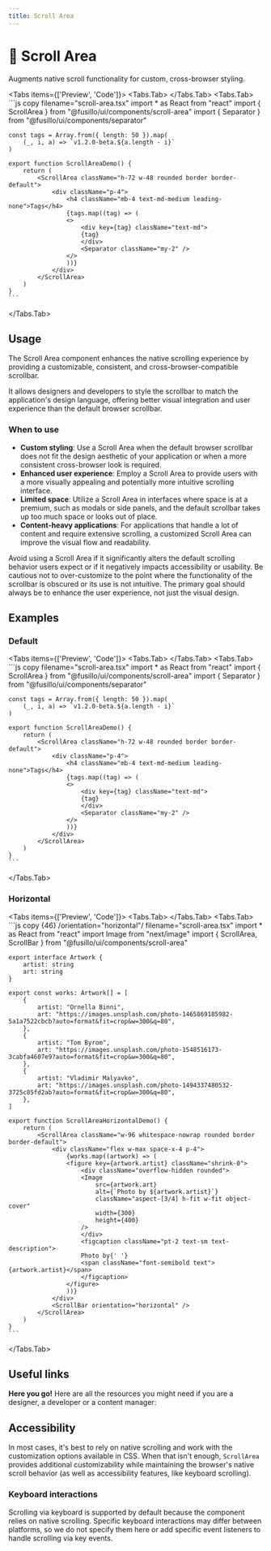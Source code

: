 ```yaml
---
title: Scroll Area
---
```



# 💠 Scroll Area

Augments native scroll functionality for custom, cross-browser styling.

<Tabs items={['Preview', 'Code']}>
  <Tabs.Tab>
    <ScrollAreaPreview />
  </Tabs.Tab>
  <Tabs.Tab>
    ```js copy filename="scroll-area.tsx"
    import * as React from "react"
    import { ScrollArea } from "@fusillo/ui/components/scroll-area"
    import { Separator } from "@fusillo/ui/components/separator"

    const tags = Array.from({ length: 50 }).map(
        (_, i, a) => `v1.2.0-beta.${a.length - i}`
    )

    export function ScrollAreaDemo() {
        return (
            <ScrollArea className="h-72 w-48 rounded border border-default">
                <div className="p-4">
                    <h4 className="mb-4 text-md-medium leading-none">Tags</h4>
                    {tags.map((tag) => (
                    <>
                        <div key={tag} className="text-md">
                        {tag}
                        </div>
                        <Separator className="my-2" />
                    </>
                    ))}
                </div>
            </ScrollArea>
        )
    }
    ```

  </Tabs.Tab>
</Tabs>

## Usage

The Scroll Area component enhances the native scrolling experience by providing a customizable, consistent, and cross-browser-compatible scrollbar.

It allows designers and developers to style the scrollbar to match the application's design language, offering better visual integration and user experience than the default browser scrollbar.

### When to use

- **Custom styling**: Use a Scroll Area when the default browser scrollbar does not fit the design aesthetic of your application or when a more consistent cross-browser look is required.
- **Enhanced user experience**: Employ a Scroll Area to provide users with a more visually appealing and potentially more intuitive scrolling interface.
- **Limited space**: Utilize a Scroll Area in interfaces where space is at a premium, such as modals or side panels, and the default scrollbar takes up too much space or looks out of place.
- **Content-heavy applications**: For applications that handle a lot of content and require extensive scrolling, a customized Scroll Area can improve the visual flow and readability.

Avoid using a Scroll Area if it significantly alters the default scrolling behavior users expect or if it negatively impacts accessibility or usability. Be cautious not to over-customize to the point where the functionality of the scrollbar is obscured or its use is not intuitive. The primary goal should always be to enhance the user experience, not just the visual design.

## Examples

### Default

<Tabs items={['Preview', 'Code']}>
  <Tabs.Tab>
    <ScrollAreaPreview />
  </Tabs.Tab>
  <Tabs.Tab>
    ```js copy filename="scroll-area.tsx"
    import * as React from "react"
    import { ScrollArea } from "@fusillo/ui/components/scroll-area"
    import { Separator } from "@fusillo/ui/components/separator"

    const tags = Array.from({ length: 50 }).map(
        (_, i, a) => `v1.2.0-beta.${a.length - i}`
    )

    export function ScrollAreaDemo() {
        return (
            <ScrollArea className="h-72 w-48 rounded border border-default">
                <div className="p-4">
                    <h4 className="mb-4 text-md-medium leading-none">Tags</h4>
                    {tags.map((tag) => (
                    <>
                        <div key={tag} className="text-md">
                        {tag}
                        </div>
                        <Separator className="my-2" />
                    </>
                    ))}
                </div>
            </ScrollArea>
        )
    }
    ```

  </Tabs.Tab>
</Tabs>

### Horizontal

<Tabs items={['Preview', 'Code']}>
  <Tabs.Tab>
    <ScrollAreaHorizontal />
  </Tabs.Tab>
  <Tabs.Tab>
    ```js copy {46} /orientation="horizontal"/ filename="scroll-area.tsx"
    import * as React from "react"
    import Image from "next/image"
    import { ScrollArea, ScrollBar } from "@fusillo/ui/components/scroll-area"

    export interface Artwork {
        artist: string
        art: string
    }

    export const works: Artwork[] = [
        {
            artist: "Ornella Binni",
            art: "https://images.unsplash.com/photo-1465869185982-5a1a7522cbcb?auto=format&fit=crop&w=300&q=80",
        },
        {
            artist: "Tom Byrom",
            art: "https://images.unsplash.com/photo-1548516173-3cabfa4607e9?auto=format&fit=crop&w=300&q=80",
        },
        {
            artist: "Vladimir Malyavko",
            art: "https://images.unsplash.com/photo-1494337480532-3725c85fd2ab?auto=format&fit=crop&w=300&q=80",
        },
    ]

    export function ScrollAreaHorizontalDemo() {
        return (
            <ScrollArea className="w-96 whitespace-nowrap rounded border border-default">
                <div className="flex w-max space-x-4 p-4">
                    {works.map((artwork) => (
                    <figure key={artwork.artist} className="shrink-0">
                        <div className="overflow-hidden rounded">
                        <Image
                            src={artwork.art}
                            alt={`Photo by ${artwork.artist}`}
                            className="aspect-[3/4] h-fit w-fit object-cover"
                            width={300}
                            height={400}
                        />
                        </div>
                        <figcaption className="pt-2 text-sm text-description">
                        Photo by{' '}
                        <span className="font-semibold text">{artwork.artist}</span>
                        </figcaption>
                    </figure>
                    ))}
                </div>
                <ScrollBar orientation="horizontal" />
            </ScrollArea>
        )
    }
    ```

  </Tabs.Tab>
</Tabs>

## Useful links

**Here you go!** Here are all the resources you might need if you are a designer, a developer or a content manager:

<Cards className="mt-8">
  <Card
    title="🤖 Storybook"
    href="https://www.stories.fusillo.design/?path=/docs/components-scrollarea--documentation"
  />
  <Card
    title="🪄 Figma"
    href="https://www.figma.com/file/acdO58jx9zgGfkKu6htrx2/%F0%9F%94%B5-Fusillo-Design-System?type=design&node-id=540%3A8874&mode=design&t=BNqih1pZMuav038B-1"
  />
  <Card
    title="🐝 API Reference"
    href="https://www.radix-ui.com/primitives/docs/components/scroll-area#api-reference"
  />
</Cards>

## Accessibility

In most cases, it's best to rely on native scrolling and work with the customization options available in CSS. When that isn't enough, `ScrollArea` provides additional customizability while maintaining the browser's native scroll behavior (as well as accessibility features, like keyboard scrolling).

### Keyboard interactions

Scrolling via keyboard is supported by default because the component relies on native scrolling. Specific keyboard interactions may differ between platforms, so we do not specify them here or add specific event listeners to handle scrolling via key events.
